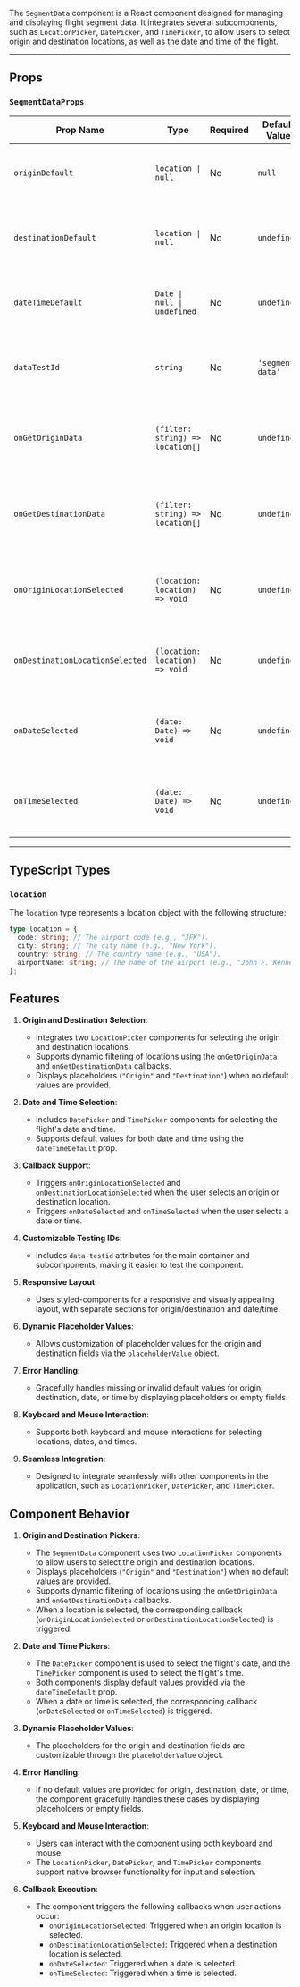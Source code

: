  
 
<Meta of={SegmentData} />
 
The `SegmentData` component is a React component designed for managing and displaying flight segment data. It integrates several subcomponents, such as `LocationPicker`, `DatePicker`, and `TimePicker`, to allow users to select origin and destination locations, as well as the date and time of the flight.

---

## Props

### `SegmentDataProps`

| Prop Name                       | Type                             | Required | Default Value    | Description                                                                          |
| ------------------------------- | -------------------------------- | -------- | ---------------- | ------------------------------------------------------------------------------------ |
| `originDefault`                 | `location \| null`               | No       | `null`           | The default origin location to display in the origin `LocationPicker`.               |
| `destinationDefault`            | `location \| null`               | No       | `undefined`      | The default destination location to display in the destination `LocationPicker`.     |
| `dateTimeDefault`               | `Date \| null \| undefined`      | No       | `undefined`      | The default date and time to display in the `DatePicker` and `TimePicker`.           |
| `dataTestId`                    | `string`                         | No       | `'segment-data'` | The `data-testid` attribute for the main container, useful for testing.              |
| `onGetOriginData`               | `(filter: string) => location[]` | No       | `undefined`      | A callback function to fetch filtered origin location data based on user input.      |
| `onGetDestinationData`          | `(filter: string) => location[]` | No       | `undefined`      | A callback function to fetch filtered destination location data based on user input. |
| `onOriginLocationSelected`      | `(location: location) => void`   | No       | `undefined`      | A callback function triggered when an origin location is selected.                   |
| `onDestinationLocationSelected` | `(location: location) => void`   | No       | `undefined`      | A callback function triggered when a destination location is selected.               |
| `onDateSelected`                | `(date: Date) => void`           | No       | `undefined`      | A callback function triggered when a date is selected in the `DatePicker`.           |
| `onTimeSelected`                | `(date: Date) => void`           | No       | `undefined`      | A callback function triggered when a time is selected in the `TimePicker`.           |

---

## TypeScript Types

### `location`

The `location` type represents a location object with the following structure:

```typescript
type location = {
  code: string; // The airport code (e.g., "JFK").
  city: string; // The city name (e.g., "New York").
  country: string; // The country name (e.g., "USA").
  airportName: string; // The name of the airport (e.g., "John F. Kennedy International").
};
```

## Features

1. **Origin and Destination Selection**:

   - Integrates two `LocationPicker` components for selecting the origin and destination locations.
   - Supports dynamic filtering of locations using the `onGetOriginData` and `onGetDestinationData` callbacks.
   - Displays placeholders (`"Origin"` and `"Destination"`) when no default values are provided.

2. **Date and Time Selection**:

   - Includes `DatePicker` and `TimePicker` components for selecting the flight's date and time.
   - Supports default values for both date and time using the `dateTimeDefault` prop.

3. **Callback Support**:

   - Triggers `onOriginLocationSelected` and `onDestinationLocationSelected` when the user selects an origin or destination location.
   - Triggers `onDateSelected` and `onTimeSelected` when the user selects a date or time.

4. **Customizable Testing IDs**:

   - Includes `data-testid` attributes for the main container and subcomponents, making it easier to test the component.

5. **Responsive Layout**:

   - Uses styled-components for a responsive and visually appealing layout, with separate sections for origin/destination and date/time.

6. **Dynamic Placeholder Values**:

   - Allows customization of placeholder values for the origin and destination fields via the `placeholderValue` object.

7. **Error Handling**:

   - Gracefully handles missing or invalid default values for origin, destination, date, or time by displaying placeholders or empty fields.

8. **Keyboard and Mouse Interaction**:

   - Supports both keyboard and mouse interactions for selecting locations, dates, and times.

9. **Seamless Integration**:
   - Designed to integrate seamlessly with other components in the application, such as `LocationPicker`, `DatePicker`, and `TimePicker`.

## Component Behavior

1. **Origin and Destination Pickers**:

   - The `SegmentData` component uses two `LocationPicker` components to allow users to select the origin and destination locations.
   - Displays placeholders (`"Origin"` and `"Destination"`) when no default values are provided.
   - Supports dynamic filtering of locations using the `onGetOriginData` and `onGetDestinationData` callbacks.
   - When a location is selected, the corresponding callback (`onOriginLocationSelected` or `onDestinationLocationSelected`) is triggered.

2. **Date and Time Pickers**:

   - The `DatePicker` component is used to select the flight's date, and the `TimePicker` component is used to select the flight's time.
   - Both components display default values provided via the `dateTimeDefault` prop.
   - When a date or time is selected, the corresponding callback (`onDateSelected` or `onTimeSelected`) is triggered.

3. **Dynamic Placeholder Values**:

   - The placeholders for the origin and destination fields are customizable through the `placeholderValue` object.

4. **Error Handling**:

   - If no default values are provided for origin, destination, date, or time, the component gracefully handles these cases by displaying placeholders or empty fields.

5. **Keyboard and Mouse Interaction**:

   - Users can interact with the component using both keyboard and mouse.
   - The `LocationPicker`, `DatePicker`, and `TimePicker` components support native browser functionality for input and selection.

6. **Callback Execution**:

   - The component triggers the following callbacks when user actions occur:
     - `onOriginLocationSelected`: Triggered when an origin location is selected.
     - `onDestinationLocationSelected`: Triggered when a destination location is selected.
     - `onDateSelected`: Triggered when a date is selected.
     - `onTimeSelected`: Triggered when a time is selected.

